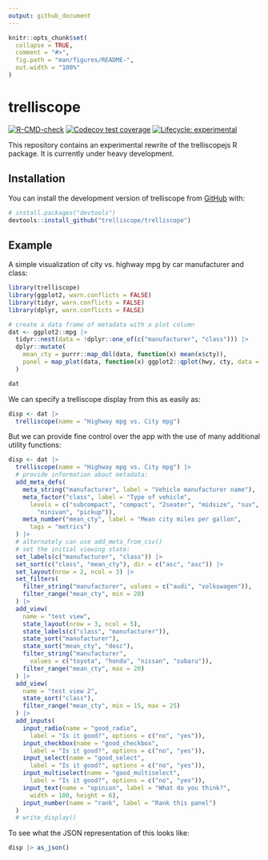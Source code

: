 ```yaml
---
output: github_document
---
```


<!-- README.md is generated from README.Rmd. Please edit that file -->

```r
knitr::opts_chunk$set(
  collapse = TRUE,
  comment = "#>",
  fig.path = "man/figures/README-",
  out.width = "100%"
)
```

# trelliscope

<!-- badges: start -->
[![R-CMD-check](https://github.com/trelliscope/trelliscope/actions/workflows/R-CMD-check.yaml/badge.svg)](https://github.com/trelliscope/trelliscope/actions/workflows/R-CMD-check.yaml)
[![Codecov test coverage](https://codecov.io/gh/trelliscope/trelliscope/branch/main/graph/badge.svg)](https://app.codecov.io/gh/trelliscope/trelliscope?branch=main)
[![Lifecycle: experimental](https://img.shields.io/badge/lifecycle-experimental-orange.svg)](https://lifecycle.r-lib.org/articles/stages.html#experimental)
<!-- badges: end -->

This repository contains an experimental rewrite of the trelliscopejs R package. It is currently under heavy development.

## Installation

You can install the development version of trelliscope from [GitHub](https://github.com/) with:

``` r
# install.packages("devtools")
devtools::install_github("trelliscope/trelliscope")
```

## Example

A simple visualization of city vs. highway mpg by car manufacturer and class:

```r
library(trelliscope)
library(ggplot2, warn.conflicts = FALSE)
library(tidyr, warn.conflicts = FALSE)
library(dplyr, warn.conflicts = FALSE)

# create a data frame of metadata with a plot column
dat <- ggplot2::mpg |>
  tidyr::nest(data = !dplyr::one_of(c("manufacturer", "class"))) |>
  dplyr::mutate(
    mean_cty = purrr::map_dbl(data, function(x) mean(x$cty)),
    panel = map_plot(data, function(x) ggplot2::qplot(hwy, cty, data = x))
  )

dat
```

We can specify a trelliscope display from this as easily as:

```r
disp <- dat |>
  trelliscope(name = "Highway mpg vs. City mpg")
```

But we can provide fine control over the app with the use of many additional utility functions:

```r
disp <- dat |>
  trelliscope(name = "Highway mpg vs. City mpg") |>
  # provide information about metadata:
  add_meta_defs(
    meta_string("manufacturer", label = "Vehicle manufacturer name"),
    meta_factor("class", label = "Type of vehicle",
      levels = c("subcompact", "compact", "2seater", "midsize", "suv",
        "minivan", "pickup")),
    meta_number("mean_cty", label = "Mean city miles per gallon",
      tags = "metrics")
  ) |>
  # alternately can use add_meta_from_csv()
  # set the initial viewing state:
  set_labels(c("manufacturer", "class")) |>
  set_sort(c("class", "mean_cty"), dir = c("asc", "asc")) |>
  set_layout(nrow = 2, ncol = 3) |>
  set_filters(
    filter_string("manufacturer", values = c("audi", "volkswagen")),
    filter_range("mean_cty", min = 20)
  ) |>
  add_view(
    name = "test view",
    state_layout(nrow = 3, ncol = 5),
    state_labels(c("class", "manufacturer")),
    state_sort("manufacturer"),
    state_sort("mean_cty", "desc"),
    filter_string("manufacturer",
      values = c("toyota", "honda", "nissan", "subaru")),
    filter_range("mean_cty", max = 20)
  ) |>
  add_view(
    name = "test view 2",
    state_sort("class"),
    filter_range("mean_cty", min = 15, max = 25)
  ) |>
  add_inputs(
    input_radio(name = "good_radio",
      label = "Is it good?", options = c("no", "yes")),
    input_checkbox(name = "good_checkbox",
      label = "Is it good?", options = c("no", "yes")),
    input_select(name = "good_select",
      label = "Is it good?", options = c("no", "yes")),
    input_multiselect(name = "good_multiselect",
      label = "Is it good?", options = c("no", "yes")),
    input_text(name = "opinion", label = "What do you think?",
      width = 100, height = 6),
    input_number(name = "rank", label = "Rank this panel")
  )
  # write_display()
```

To see what the JSON representation of this looks like:

```r
disp |> as_json()
```
